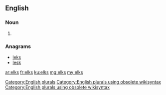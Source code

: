 ==English==

===Noun===
{{head|en}}

# {{plural of|elk}}

===Anagrams===
* [[leks#English|leks]]
* [[lesk#English|lesk]]

[[Category:English plurals]][[Category:English plurals using obsolete wikisyntax]][[Category:English plurals using obsolete wikisyntax]]

[[ar:elks]]
[[fr:elks]]
[[ku:elks]]
[[mg:elks]]
[[my:elks]]